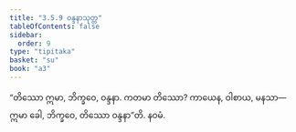 ```yaml
---
title: "3.5.9 ဝန္ဒနာသုတ္တ"
tableOfContents: false
sidebar:
  order: 9
type: "tipitaka"
basket: "su"
book: "a3"
---
```



<DynamicBreadcrumb />

<Division number="155" book="a3" e="ch" v="15" p="298">

<Paragraph number="1087" book="a3">
“တိဿော ဣမာ, ဘိက္ခဝေ, ဝန္ဒနာ. ကတမာ တိဿော? ကာယေန, ဝါစာယ, မနသာ—  ဣမာ ခေါ, ဘိက္ခဝေ, တိဿော ဝန္ဒနာ”တိ.

</Paragraph>
</Division>

<Paragraph number="1088" type="center" book="a3">
နဝမံ.
</Paragraph>